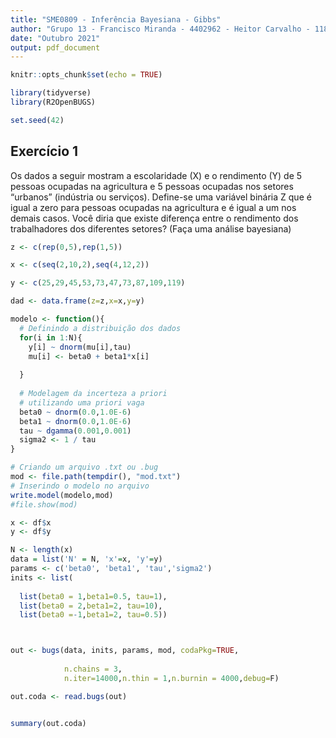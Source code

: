 ```yaml
---
title: "SME0809 - Inferência Bayesiana - Gibbs"
author: "Grupo 13 - Francisco Miranda - 4402962 - Heitor Carvalho - 11833351"
date: "Outubro 2021"
output: pdf_document
---
```

  
```r
knitr::opts_chunk$set(echo = TRUE)
```

```r
library(tidyverse)
library(R2OpenBUGS)

set.seed(42)
```

## Exercício 1


Os dados a seguir mostram a escolaridade (X) e o rendimento (Y) de 5 pessoas ocupadas na agricultura e 5 pessoas ocupadas nos setores "urbanos" (indústria ou serviços). Define-se uma variável binária Z que é igual a zero para pessoas ocupadas na agricultura e é igual a um nos demais casos. Você diria que existe diferença entre o rendimento dos trabalhadores dos diferentes setores? (Faça uma análise bayesiana)


```r
z <- c(rep(0,5),rep(1,5))

x <- c(seq(2,10,2),seq(4,12,2))

y <- c(25,29,45,53,73,47,73,87,109,119)

dad <- data.frame(z=z,x=x,y=y)

```

```r
modelo <- function(){
  # Definindo a distribuição dos dados
  for(i in 1:N){
    y[i] ~ dnorm(mu[i],tau)
    mu[i] <- beta0 + beta1*x[i]
    
  }
  
  # Modelagem da incerteza a priori
  # utilizando uma priori vaga
  beta0 ~ dnorm(0.0,1.0E-6)
  beta1 ~ dnorm(0.0,1.0E-6)
  tau ~ dgamma(0.001,0.001)
  sigma2 <- 1 / tau
}

# Criando um arquivo .txt ou .bug
mod <- file.path(tempdir(), "mod.txt")
# Inserindo o modelo no arquivo
write.model(modelo,mod)
#file.show(mod)

x <- df$x
y <- df$y

N <- length(x)
data = list('N' = N, 'x'=x, 'y'=y)
params <- c('beta0', 'beta1', 'tau','sigma2')
inits <- list(
  
  list(beta0 = 1,beta1=0.5, tau=1),
  list(beta0 = 2,beta1=2, tau=10),
  list(beta0 =-1,beta1=2, tau=0.5))



out <- bugs(data, inits, params, mod, codaPkg=TRUE,
            
            n.chains = 3,
            n.iter=14000,n.thin = 1,n.burnin = 4000,debug=F)

out.coda <- read.bugs(out)


summary(out.coda)

```



